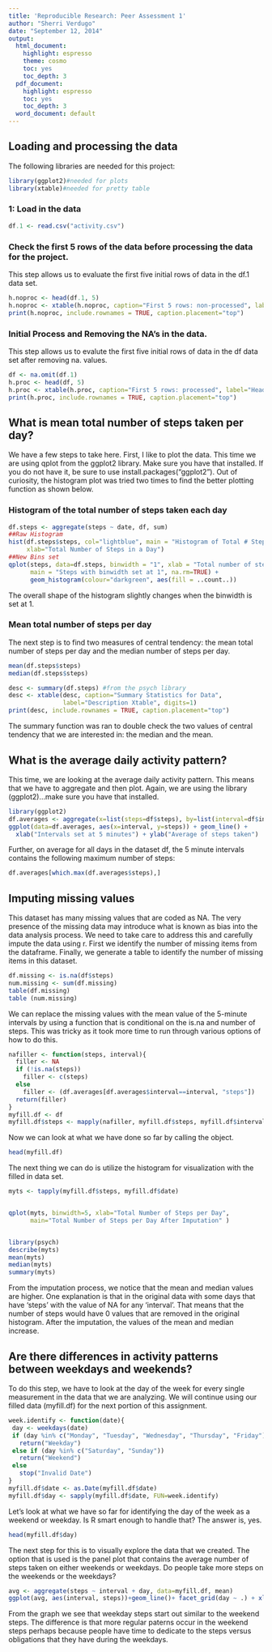 ```yaml
---
title: 'Reproducible Research: Peer Assessment 1'
author: "Sherri Verdugo"
date: "September 12, 2014"
output:
  html_document:
    highlight: espresso
    theme: cosmo
    toc: yes
    toc_depth: 3
  pdf_document:
    highlight: espresso
    toc: yes
    toc_depth: 3
  word_document: default
---
```



## Loading and processing the data
The following libraries are needed for this project:
```r
library(ggplot2)#needed for plots
library(xtable)#needed for pretty table
```

### 1: Load in the data

```r
df.1 <- read.csv("activity.csv")
```

### Check the first 5 rows of the data before processing the data for the project.

This step allows us to evaluate the first five initial rows of data in the df.1 data set.

```r
h.noproc <- head(df.1, 5)
h.noproc <- xtable(h.noproc, caption="First 5 rows: non-processed", label="Head Xtable", digits=1)
print(h.noproc, include.rownames = TRUE, caption.placement="top")
```

### Initial Process and Removing the NA's in the data. 

This step allows us to evalute the first five initial rows of data in the df data set after removing na. values.

```r

df <- na.omit(df.1)
h.proc <- head(df, 5)
h.proc <- xtable(h.proc, caption="First 5 rows: processed", label="HeadP Xtable", digits=1)
print(h.proc, include.rownames = TRUE, caption.placement="top")
```

## What is mean total number of steps taken per day?

We have a few steps to take here. First, I like to plot the data. This time we are using qplot from the ggplot2 library. Make sure you have that installed. If you do not have it, be sure to use install.packages("ggplot2"). Out of curiosity, the histogram plot was tried two times to find the better plotting function as shown below.

### Histogram of the total number of steps taken each day

```r

df.steps <- aggregate(steps ~ date, df, sum)
##Raw Histogram
hist(df.steps$steps, col="lightblue", main = "Histogram of Total # Steps Taken Each Day", 
     xlab="Total Number of Steps in a Day")
##New Bins set
qplot(steps, data=df.steps, binwidth = "1", xlab = "Total number of steps taken each day", 
      main = "Steps with binwidth set at 1", na.rm=TRUE) + 
      geom_histogram(colour="darkgreen", aes(fill = ..count..)) 
```

The overall shape of the histogram slightly changes when the binwidth is set at 1.  


### Mean total number of steps per day

The next step is to find two measures of central tendency: the mean total number of steps per day and the median number of steps per day.

```r
mean(df.steps$steps)
median(df.steps$steps)

desc <- summary(df.steps) #from the psych library
desc <- xtable(desc, caption="Summary Statistics for Data", 
               label="Description Xtable", digits=1)
print(desc, include.rownames = TRUE, caption.placement="top")
```
  
The summary function was ran to double check the two values of central tendency that we are interested in: the median and the mean.  

## What is the average daily activity pattern?

This time, we are looking at the average daily activity pattern. This means that we have to aggregate and then plot. Again, we are using the library (ggplot2)...make sure you have that installed.

```r
library(ggplot2)
df.averages <- aggregate(x=list(steps=df$steps), by=list(interval=df$interval), FUN=mean)
ggplot(data=df.averages, aes(x=interval, y=steps)) + geom_line() + 
  xlab("Intervals set at 5 minutes") + ylab("Average of steps taken")
```

Further, on average for all days in the dataset df, the 5 minute intervals contains the following maximum number of steps:
```r
df.averages[which.max(df.averages$steps),]
```

## Imputing missing values

This dataset has many missing values that are coded as NA. The very presence of the missing data may introduce what is known as bias into the data analysis process. We need to take care to address this and carefully impute the data using r. First we identify the number of missing items from the dataframe. Finally, we generate a table to identify the number of missing items in this dataset.

```r
df.missing <- is.na(df$steps)
num.missing <- sum(df.missing)
table(df.missing)
table (num.missing)
```

We can replace the missing values with the mean value of the 5-minute intervals by using a function that is conditional on the is.na and number of steps. This was tricky as it took more time to run through various options of how to do this. 


```r
nafiller <- function(steps, interval){
  filler <- NA
  if (!is.na(steps))
    filler <- c(steps)
  else
    filler <- (df.averages[df.averages$interval==interval, "steps"])
  return(filler)
}
myfill.df <- df
myfill.df$steps <- mapply(nafiller, myfill.df$steps, myfill.df$interval)
```

Now we can look at what we have done so far by calling the object.

```r
head(myfill.df)
```

The next thing we can do is utilize the histogram for visualization with the filled in data set. 

```r
myts <- tapply(myfill.df$steps, myfill.df$date)


qplot(myts, binwidth=5, xlab="Total Number of Steps per Day",
      main="Total Number of Steps per Day After Imputation" )


library(psych)
describe(myts)
mean(myts)
median(myts)
summary(myts)
```

From the imputation process, we notice that the mean and median values are higher. One explanation is that in the original data with some days that have 'steps' with the value of NA for any 'interval'. That means that the number of steps would have 0 values that are removed in the original histogram. After the imputation, the values of the mean and median increase.

## Are there differences in activity patterns between weekdays and weekends?

To do this step, we have to look at the day of the week for every single measurement in the data that we are analyzing. We will continue using our filled data (myfill.df) for the next portion of this assignment.

```r
week.identify <- function(date){
 day <- weekdays(date)
 if (day %in% c("Monday", "Tuesday", "Wednesday", "Thursday", "Friday"))
   return("Weekday")
 else if (day %in% c("Saturday", "Sunday"))
   return("Weekend")
 else
   stop("Invalid Date")
}  
myfill.df$date <- as.Date(myfill.df$date)
myfill.df$day <- sapply(myfill.df$date, FUN=week.identify)
```

Let's look at what we have so far for identifying the day of the week as a weekend or weekday. Is R smart enough to handle that? The answer is, yes.

```r
head(myfill.df$day)
```

The next step for this is to visually explore the data that we created. The option that is used is the panel plot that contains the average number of steps taken on either weekends or weekdays. Do people take more steps on the weekends or the weekdays?

```r
avg <- aggregate(steps ~ interval + day, data=myfill.df, mean)
ggplot(avg, aes(interval, steps))+geom_line()+ facet_grid(day ~ .) + xlab("Intervals at 5 minutes") + ylab("# of Steps")
```

From the graph we see that weekday steps start out similar to the weekend steps. The difference is that more regular paterns occur in the weekend steps perhaps because people have time to dedicate to the steps versus obligations that they have during the weekdays.